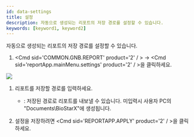 ```yaml
---
id: data-settings
title: 설정
description: 자동으로 생성되는 리포트의 저장 경로를 설정할 수 있습니다.
keywords: [keyword1, keyword2]
---
```


자동으로 생성되는 리포트의 저장 경로를 설정할 수 있습니다.

1. <Cmd sid='COMMON.GNB.REPORT' product='2' / > → <Cmd sid='reportApp.mainMenu.settings' product='2' / >을 클릭하세요.

<Image src='/img/' />

1. 리포트를 저장할 경로를 입력하세요.

    * 	<Cmd sid='reportApp.exportReportPath' product='2' />: 저장된 경로로 리포트를 내보낼 수 있습니다. 미입력시 사용자 PC의 "Documents\BioStarX"에 생성됩니다.

1. 	설정을 저장하려면 <Cmd sid='REPORTAPP.APPLY' product='2' / >을 클릭하세요.